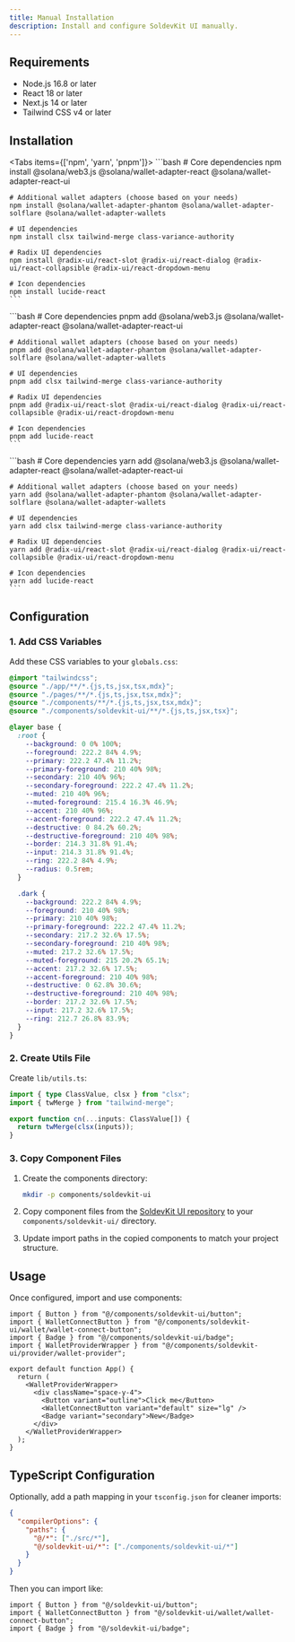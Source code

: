 ```yaml
---
title: Manual Installation
description: Install and configure SoldevKit UI manually.
---
```


## Requirements

- Node.js 16.8 or later
- React 18 or later
- Next.js 14 or later
- Tailwind CSS v4 or later

## Installation

<Tabs items={['npm', 'yarn', 'pnpm']}>
  <Tab value="npm">
    ```bash
    # Core dependencies
    npm install @solana/web3.js @solana/wallet-adapter-react @solana/wallet-adapter-react-ui

    # Additional wallet adapters (choose based on your needs)
    npm install @solana/wallet-adapter-phantom @solana/wallet-adapter-solflare @solana/wallet-adapter-wallets

    # UI dependencies
    npm install clsx tailwind-merge class-variance-authority

    # Radix UI dependencies
    npm install @radix-ui/react-slot @radix-ui/react-dialog @radix-ui/react-collapsible @radix-ui/react-dropdown-menu

    # Icon dependencies
    npm install lucide-react
    ```

  </Tab>
  <Tab value="pnpm">
    ```bash
    # Core dependencies
    pnpm add @solana/web3.js @solana/wallet-adapter-react @solana/wallet-adapter-react-ui

    # Additional wallet adapters (choose based on your needs)
    pnpm add @solana/wallet-adapter-phantom @solana/wallet-adapter-solflare @solana/wallet-adapter-wallets

    # UI dependencies
    pnpm add clsx tailwind-merge class-variance-authority

    # Radix UI dependencies
    pnpm add @radix-ui/react-slot @radix-ui/react-dialog @radix-ui/react-collapsible @radix-ui/react-dropdown-menu

    # Icon dependencies
    pnpm add lucide-react
    ```

  </Tab>
  <Tab value="yarn">
    ```bash
    # Core dependencies
    yarn add @solana/web3.js @solana/wallet-adapter-react @solana/wallet-adapter-react-ui

    # Additional wallet adapters (choose based on your needs)
    yarn add @solana/wallet-adapter-phantom @solana/wallet-adapter-solflare @solana/wallet-adapter-wallets

    # UI dependencies
    yarn add clsx tailwind-merge class-variance-authority

    # Radix UI dependencies
    yarn add @radix-ui/react-slot @radix-ui/react-dialog @radix-ui/react-collapsible @radix-ui/react-dropdown-menu

    # Icon dependencies
    yarn add lucide-react
    ```

  </Tab>
</Tabs>

## Configuration

### 1. Add CSS Variables

Add these CSS variables to your `globals.css`:

```css
@import "tailwindcss";
@source "./app/**/*.{js,ts,jsx,tsx,mdx}";
@source "./pages/**/*.{js,ts,jsx,tsx,mdx}";
@source "./components/**/*.{js,ts,jsx,tsx,mdx}";
@source "./components/soldevkit-ui/**/*.{js,ts,jsx,tsx}";

@layer base {
  :root {
    --background: 0 0% 100%;
    --foreground: 222.2 84% 4.9%;
    --primary: 222.2 47.4% 11.2%;
    --primary-foreground: 210 40% 98%;
    --secondary: 210 40% 96%;
    --secondary-foreground: 222.2 47.4% 11.2%;
    --muted: 210 40% 96%;
    --muted-foreground: 215.4 16.3% 46.9%;
    --accent: 210 40% 96%;
    --accent-foreground: 222.2 47.4% 11.2%;
    --destructive: 0 84.2% 60.2%;
    --destructive-foreground: 210 40% 98%;
    --border: 214.3 31.8% 91.4%;
    --input: 214.3 31.8% 91.4%;
    --ring: 222.2 84% 4.9%;
    --radius: 0.5rem;
  }

  .dark {
    --background: 222.2 84% 4.9%;
    --foreground: 210 40% 98%;
    --primary: 210 40% 98%;
    --primary-foreground: 222.2 47.4% 11.2%;
    --secondary: 217.2 32.6% 17.5%;
    --secondary-foreground: 210 40% 98%;
    --muted: 217.2 32.6% 17.5%;
    --muted-foreground: 215 20.2% 65.1%;
    --accent: 217.2 32.6% 17.5%;
    --accent-foreground: 210 40% 98%;
    --destructive: 0 62.8% 30.6%;
    --destructive-foreground: 210 40% 98%;
    --border: 217.2 32.6% 17.5%;
    --input: 217.2 32.6% 17.5%;
    --ring: 212.7 26.8% 83.9%;
  }
}
```

### 2. Create Utils File

Create `lib/utils.ts`:

```ts
import { type ClassValue, clsx } from "clsx";
import { twMerge } from "tailwind-merge";

export function cn(...inputs: ClassValue[]) {
  return twMerge(clsx(inputs));
}
```

### 3. Copy Component Files

1. Create the components directory:

   ```bash
   mkdir -p components/soldevkit-ui
   ```

2. Copy component files from the [SoldevKit UI repository](https://github.com/your-repo/soldevkit-ui) to your `components/soldevkit-ui/` directory.

3. Update import paths in the copied components to match your project structure.

## Usage

Once configured, import and use components:

```tsx
import { Button } from "@/components/soldevkit-ui/button";
import { WalletConnectButton } from "@/components/soldevkit-ui/wallet/wallet-connect-button";
import { Badge } from "@/components/soldevkit-ui/badge";
import { WalletProviderWrapper } from "@/components/soldevkit-ui/provider/wallet-provider";

export default function App() {
  return (
    <WalletProviderWrapper>
      <div className="space-y-4">
        <Button variant="outline">Click me</Button>
        <WalletConnectButton variant="default" size="lg" />
        <Badge variant="secondary">New</Badge>
      </div>
    </WalletProviderWrapper>
  );
}
```

## TypeScript Configuration

Optionally, add a path mapping in your `tsconfig.json` for cleaner imports:

```json
{
  "compilerOptions": {
    "paths": {
      "@/*": ["./src/*"],
      "@/soldevkit-ui/*": ["./components/soldevkit-ui/*"]
    }
  }
}
```

Then you can import like:

```tsx
import { Button } from "@/soldevkit-ui/button";
import { WalletConnectButton } from "@/soldevkit-ui/wallet/wallet-connect-button";
import { Badge } from "@/soldevkit-ui/badge";
```

